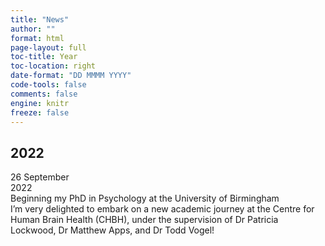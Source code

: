 ```yaml
---
title: "News"
author: ""
format: html
page-layout: full
toc-title: Year
toc-location: right
date-format: "DD MMMM YYYY"
code-tools: false
comments: false
engine: knitr
freeze: false
---
```


## 2022

::: {.news-row}
<div class="news-date">
  <div>26 September</div>
  <div>2022</div>
</div>

<div class="news-content">
  <div class="news-title">Beginning my PhD in Psychology at the University of Birmingham</div>
  <div class="news-desc">I'm very delighted to embark on a new academic journey at the Centre for Human Brain Health (CHBH),
  under the supervision of Dr Patricia Lockwood, Dr Matthew Apps, and Dr Todd Vogel!</div>
</div>
:::